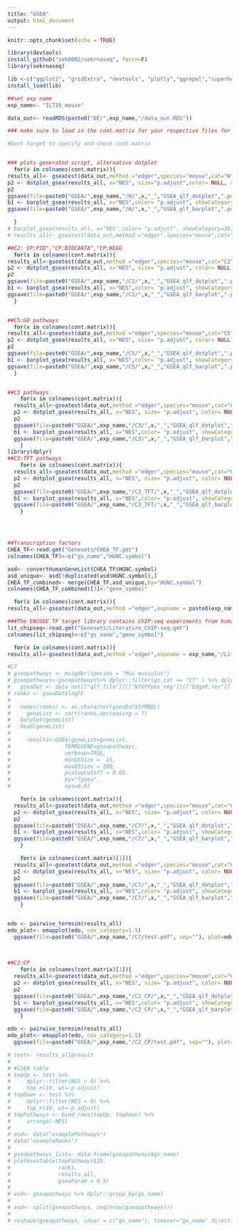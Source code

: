 ```yaml
---
title: "GSEA"
output: html_document
---
```


```r
knitr::opts_chunk$set(echo = TRUE)

library(devtools)
install_github("sek0002/sekrnaseq", force=F)
library(sekrnaseq)

lib <-c("ggplot2", "gridExtra", "devtools", "plotly","ggrepel","superheat","tidyverse",'viridis','data.table','heatmaply',"dplyr","ggbiplot", "DESeq2","superheat","edgeR","limma","Glimma","gplots","org.Mm.eg.db","RColorBrewer","fgsea","gridExtra","DEFormats","statmod","org.Hs.eg.db","pheatmap","edgeR","svglite","biomaRt","msigdbr","fgsea","clusterProfiler","enrichplot","DOSE","plyr","ggrastr","Rsamtools","rtracklayer","GenomicAlignments","bedr","Rsubread","GenomicFeatures","doParallel","BiocParallel", "GenomicAlignments","GenomicRanges","rtracklayer","ChIPQC","Rsamtools","Gviz","GenomicFeatures","RMariaDB","BiocParallel","tools","ChIPseeker","TxDb.Mmusculus.UCSC.mm10.knownGene","EnsDb.Mmusculus.v79","clusterProfiler","AnnotationDbi","org.Mm.eg.db","dplyr","diffloop","DiffBind","systemPipeR","plotly","ggnewscale")
install_load(lib)

##set exp name
exp_name<- "IL715_mouse"

data_out<- readRDS(paste0("DE/",exp_name,"/data_out.RDS"))

### make sure to load in the cont.matrix for your respective files for the for loops scripts to work

```

```r
#Dont forget to specify and check cont.matrix


### plots generated script, alternative dotplot
  for(x in colnames(cont.matrix)){
results_all<- gseatest(data_out,method ="edger",species="mouse",cat="H",expname = paste0(exp_name,"/H/"), DEgroup=x, plot=T, pvalueCutoff = 0.1)
p2 <- dotplot_gsea(results_all, x="NES", size="p.adjust",color= NULL, showCategory=20, font.size=10, title="dotplot for GSEA")
p2
ggsave(file=paste0("GSEA/",exp_name,"/H/",x,"_","GSEA_qlf_dotplot",".pdf", sep=""), plot=p2, units="in", width=7, height=6)
b1 <- barplot_gsea(results_all, x="NES",color= "p.adjust", showCategory=30, ylab= "NES",font.size=10, title="barplot for GSEA")
ggsave(file=paste0("GSEA/",exp_name,"/H/",x,"_","GSEA_qlf_barplot",".pdf", sep=""), plot=b1, units="in", width=7, height=6)

  }
# barplot_gsea(results_all, x="NES",color= "p.adjust", showCategory=30, ylab= "NES",font.size=10, title="barplot for GSEA")
# results_all<- gseatest(data_out,method ="edger",species="mouse",cat="H",expname = "Corvus_Paul", DEgroup=x, plot=T)

##C2: CP:PID","CP:BIOCARTA","CP:KEGG
  for(x in colnames(cont.matrix)){
results_all<-gseatest(data_out,method ="edger",species="mouse",cat="C2", subcat= c("CP:PID","CP:BIOCARTA","CP:KEGG"),expname = paste0(exp_name,"/C2/"), DEgroup=x, plot=F)
p2 <- dotplot_gsea(results_all, x="NES", size= "p.adjust", color= NULL, showCategory=30, font.size=10, title="dotplot for GSEA")
p2
ggsave(file=paste0("GSEA/",exp_name,"/C2/",x,"_","GSEA_qlf_dotplot",".pdf", sep=""), plot=p2, units="in", width=7, height=6)
b1 <- barplot_gsea(results_all, x="NES",color= "p.adjust", showCategory=30, ylab= "NES",font.size=10, title="barplot for GSEA")
ggsave(file=paste0("GSEA/",exp_name,"/C2/",x,"_","GSEA_qlf_barplot",".pdf", sep=""), plot=b1, units="in", width=7, height=6)
  }


##C5:GO pathways
  for(x in colnames(cont.matrix)){
results_all<-gseatest(data_out,method ="edger",species="mouse",cat="C5",expname = paste0(exp_name,"/C5/"), DEgroup=x, plot=F)
p2 <- dotplot_gsea(results_all, x="NES", size= "p.adjust", color= NULL, showCategory=30, font.size=10, title="dotplot for GSEA")
p2
ggsave(file=paste0("GSEA/",exp_name,"/C5/",x,"_","GSEA_qlf_dotplot",".pdf", sep=""), plot=p2, units="in", width=7, height=6)
b1 <- barplot_gsea(results_all, x="NES",color= "p.adjust", showCategory=30, ylab= "NES",font.size=10, title="barplot for GSEA")
ggsave(file=paste0("GSEA/",exp_name,"/C5/",x,"_","GSEA_qlf_barplot",".pdf", sep=""), plot=b1, units="in", width=7, height=6)
  }


##C3 pathways
    for(x in colnames(cont.matrix)){
  results_all<-gseatest(data_out,method ="edger",species="mouse",cat="C3",expname = paste0(exp_name,"/C3/"), DEgroup=x, plot=F)
  p2 <- dotplot_gsea(results_all, x="NES", size= "p.adjust", color= NULL, showCategory=30, font.size=10, title="dotplot for GSEA")
  p2
  ggsave(file=paste0("GSEA/",exp_name,"/C3/",x,"_","GSEA_qlf_dotplot",".pdf", sep=""), plot=p2, units="in", width=7, height=6)
  b1 <- barplot_gsea(results_all, x="NES",color= "p.adjust", showCategory=30, ylab= "NES",font.size=10, title="barplot for GSEA")
  ggsave(file=paste0("GSEA/",exp_name,"/C3/",x,"_","GSEA_qlf_barplot",".pdf", sep=""), plot=b1, units="in", width=7, height=6)
    }
library(dplyr)
##C3:TFT pathways
    for(x in colnames(cont.matrix)){
  results_all<-gseatest(data_out,method ="edger",species="mouse",cat="C3", subcat= c("TFT"), expname = paste0(exp_name,"/C3_TFT/"), DEgroup=x, plot=T)
  p2 <- dotplot_gsea(results_all, x="NES", size= "p.adjust", color= NULL, showCategory=30, font.size=10, title="dotplot for GSEA")
  p2
  ggsave(file=paste0("GSEA/",exp_name,"/C3_TFT/",x,"_","GSEA_qlf_dotplot",".pdf", sep=""), plot=p2, units="in", width=7, height=6)
  b1 <- barplot_gsea(results_all, x="NES",color= "p.adjust", showCategory=30, ylab= "NES",font.size=10, title="barplot for GSEA")
  ggsave(file=paste0("GSEA/",exp_name,"/C3_TFT/",x,"_","GSEA_qlf_barplot",".pdf", sep=""), plot=b1, units="in", width=7, height=6)
    }




##Transcription factors
CHEA_TF<-read.gmt("Genesets/CHEA_TF.gmt")
colnames(CHEA_TF)<-c("gs_name","HGNC.symbol")

asd<- convertHumanGeneList(CHEA_TF$HGNC.symbol)
asd_unique<- asd[!duplicated(asd$HGNC.symbol),]
CHEA_TF_combined<- merge(CHEA_TF,asd_unique,by="HGNC.symbol")
colnames(CHEA_TF_combined)[3]<-"gene_symbol"

  for(x in colnames(cont.matrix)){
results_all<-gseatest(data_out,method ="edger",expname = paste0(exp_name,"/CHEA_TF/"), DEgroup=x, customGS= CHEA_TF_combined, plot=T)}

###The ENCODE TF target library contains ChIP-seq experiments from human and mouse and the Literature ChIP-seq library contains ChIP-seq experiments from human, mouse and rat. GTEx, ARCHS4, and ReMap libraries were constructed from human data. https://amp.pharm.mssm.edu/chea3/#top
lit_chipseq<-read.gmt("Genesets/Literature_ChIP-seq.gmt")
colnames(lit_chipseq)<-c("gs_name","gene_symbol")

  for(x in colnames(cont.matrix)){
results_all<-gseatest(data_out,method ="edger",expname = exp_name,"/Lit_chipseq/", DEgroup=x, customGS= lit_chipseq, plot=T)}

#C7
# gseapathways <- msigdbr(species = "Mus musculus")
# gseapathways<-gseapathways%>% dplyr::filter(gs_cat == "C7" ) %>% dplyr::select(gs_name, gene_symbol)
#   gseaDat <- data_out[["qlf_file"]][["NTGFPpos_neg"]][["EdgeR.res"]] %>% na.omit()
# ranks <- gseaDat$logFC
# 
#   names(ranks) <- as.character(gseaDat$SYMBOL)
#     geneList <- sort(ranks,decreasing = T)
#   barplot(geneList)
#   head(geneList)
#   
#     results<-GSEA(geneList=geneList,
#                 TERM2GENE=gseapathways,
#                 verbose=TRUE,
#                 minGSSize =  15,
#                 maxGSSize = 200,
#                 pvalueCutoff = 0.05,
#                 by="fgsea",
#                 eps=0.0)

    for(x in colnames(cont.matrix)){
  results_all<-gseatest(data_out,method ="edger",species="mouse",cat="C7",expname = paste0(exp_name,"/C7/"), DEgroup=x, plot=F)
  p2 <- dotplot_gsea(results_all, x="NES", size= "p.adjust", color= NULL, showCategory=30, font.size=10, title="dotplot for GSEA")
  p2
  ggsave(file=paste0("GSEA/",exp_name,"/C7/",x,"_","GSEA_qlf_dotplot",".pdf", sep=""), plot=p2, units="in", width=7, height=6)
  b1 <- barplot_gsea(results_all, x="NES",color= "p.adjust", showCategory=30, ylab= "NES",font.size=10, title="barplot for GSEA")
  ggsave(file=paste0("GSEA/",exp_name,"/C7/",x,"_","GSEA_qlf_barplot",".pdf", sep=""), plot=b1, units="in", width=7, height=6)
    }

    for(x in colnames(cont.matrix)[1]){
  results_all<-gseatest(data_out,method ="edger",species="mouse",cat="C7",expname = paste0(exp_name,"/C7/"), DEgroup=x, plot=F)
  p2 <- dotplot_gsea(results_all, x="NES", size= "p.adjust", color= NULL, showCategory=30, font.size=10, title="dotplot for GSEA")
  p2
  ggsave(file=paste0("GSEA/",exp_name,"/C7/",x,"_","GSEA_qlf_dotplot",".pdf", sep=""), plot=p2, units="in", width=7, height=6)
  b1 <- barplot_gsea(results_all, x="NES",color= "p.adjust", showCategory=30, ylab= "NES",font.size=10, title="barplot for GSEA")
  ggsave(file=paste0("GSEA/",exp_name,"/C7/",x,"_","GSEA_qlf_barplot",".pdf", sep=""), plot=b1, units="in", width=7, height=6)
    }


edo <- pairwise_termsim(results_all)
edo_plot<- emapplot(edo, cex_category=1.5) 
  ggsave(file=paste0("GSEA/",exp_name,"/C7/test.pdf", sep=""), plot=edo_plot, units="in", width=7, height=6)
  
  
```

```r
##C2:CP
    for(x in colnames(cont.matrix)[1]){
  results_all<-gseatest(data_out,method ="edger",species="mouse",cat="C2", subcat= c("CP"), expname = paste0(exp_name,"/C2_CP/"), DEgroup=x, plot=F)
  p2 <- dotplot_gsea(results_all, x="NES", size= "p.adjust", color= NULL, showCategory=30, font.size=10, title="dotplot for GSEA")
  p2
  ggsave(file=paste0("GSEA/",exp_name,"/C2_CP/",x,"_","GSEA_qlf_dotplot",".pdf", sep=""), plot=p2, units="in", width=7, height=6)
  b1 <- barplot_gsea(results_all, x="NES",color= "p.adjust", showCategory=30, ylab= "NES",font.size=10, title="barplot for GSEA")
  ggsave(file=paste0("GSEA/",exp_name,"/C2_CP/",x,"_","GSEA_qlf_barplot",".pdf", sep=""), plot=b1, units="in", width=7, height=6)
    }

edo <- pairwise_termsim(results_all)
edo_plot<- emapplot(edo, cex_category=1.5) 
  ggsave(file=paste0("GSEA/",exp_name,"/C2_CP/test.pdf", sep=""), plot=edo_plot, units="in", width=7, height=6)
```


```r
# test<- results_all@result
# 
# #GSEA table
# topUp <- test %>% 
#     dplyr::filter(NES > 0) %>% 
#     top_n(10, wt=-p.adjust)
# topDown <- test %>% 
#     dplyr::filter(NES < 0) %>% 
#     top_n(10, wt=-p.adjust)
# topPathways <- bind_rows(topUp, topDown) %>% 
#     arrange(-NES)
# 
# asd<- data("examplePathways")
# data("exampleRanks")
# 
# gseapathways_list<- data.frame(gseapathways$gs_name)
# plotGseaTable(topPathways$ID, 
#               ranks, 
#               results_all, 
#               gseaParam = 0.5)
# 
# asd<- gseapathways %>% dplyr::group_by(gs_name)
# 
# asd<- split(gseapathways, seq(nrow(gseapathways))) 
# 
# reshape(gseapathways, idvar = c("gs_name"), timevar="gs_name" direction="wide") 
```

